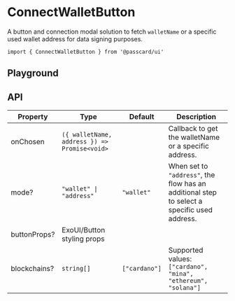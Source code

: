 # ConnectWalletButton

A button and connection modal solution to fetch `walletName` or a specific used wallet address for data signing purposes.

```tsx
import { ConnectWalletButton } from '@passcard/ui'
```

## Playground


<ExampleConnectWalletButton />

## API

| Property     | Type                                         | Default       | Description                                                                                 |
| ------------ | -------------------------------------------- | ------------- | ------------------------------------------------------------------------------------------- |
| onChosen     | `({ walletName, address }) => Promise<void>` |               | Callback to get the walletName or a specific address.                                       |
| mode?        | `"wallet" \| "address"`                      | `"wallet"`    | When set to `"address"`, the flow has an additional step to select a specific used address. |
| buttonProps? | ExoUI/Button styling props                   |               |
| blockchains? | `string[]`                                   | `["cardano"]` | Supported values: `["cardano", "mina", "ethereum", "solana"]`                               |
